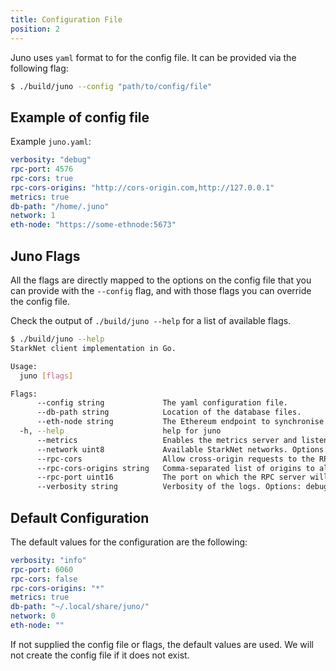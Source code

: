 ```yaml
---
title: Configuration File
position: 2
---
```


Juno uses `yaml` format to for the config file. It can be provided via the following flag:
```bash
$ ./build/juno --config "path/to/config/file"
```

## Example of config file

Example `juno.yaml`:
```yaml
verbosity: "debug"
rpc-port: 4576
rpc-cors: true
rpc-cors-origins: "http://cors-origin.com,http://127.0.0.1"
metrics: true
db-path: "/home/.juno"
network: 1
eth-node: "https://some-ethnode:5673"
```

## Juno Flags

All the flags are directly mapped to the options on the config file that you can provide with the `--config` flag, and
with those flags you can override the config file.

Check the output of `./build/juno --help` for a list of available flags.
```bash
$ ./build/juno --help
StarkNet client implementation in Go.

Usage:
  juno [flags]

Flags:
      --config string             The yaml configuration file.
      --db-path string            Location of the database files.
      --eth-node string           The Ethereum endpoint to synchronise with. If unset feeder gateway will be used.
  -h, --help                      help for juno
      --metrics                   Enables the metrics server and listens on port 9090.
      --network uint8             Available StarkNet networks. Options: 0 = goerli and 1 = mainnet
      --rpc-cors                  Allow cross-origin requests to the RPC server.
      --rpc-cors-origins string   Comma-separated list of origins to allow cross-origin requests to the RPC server. If rpc-cors flag is not set to true, this flag is ignored. (default "*")
      --rpc-port uint16           The port on which the RPC server will listen for requests. Warning: this exposes the node to external requests and potentially DoS attacks. (default 6060)
      --verbosity string          Verbosity of the logs. Options: debug, info, warn, error, dpanic, panic, fatal. (default "info")
```

## Default Configuration

The default values for the configuration are the following:
```yaml
verbosity: "info"
rpc-port: 6060
rpc-cors: false
rpc-cors-origins: "*"
metrics: true
db-path: "~/.local/share/juno/"
network: 0
eth-node: ""
```

If not supplied the config file or flags, the default values are used. We will not create the config file if it does not exist.
